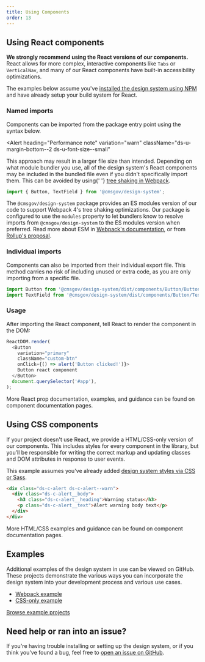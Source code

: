 ```yaml
---
title: Using Components
order: 13
---
```



## Using React components

**We strongly recommend using the React versions of our components.** React allows for more complex, interactive components like `Tabs` or `VerticalNav`, and many of our React components have built-in accessibility optimizations.

The examples below assume you've [installed the design system using NPM](/getting-started/developers/installation/) and have already setup your build system for React.

### Named imports

Components can be imported from the package entry point using the syntax below.

<Alert
  heading="Performance note"
  variation="warn"
  className="ds-u-margin-bottom--2 ds-u-font-size--small"
>
  <p class="ds-c-alert__text">
    This approach may result in a larger file size than intended. Depending on what module bundler
    you use, all of the design system's React components may be included in the bundled file even if
    you didn't specifically import them. This can be avoided by using{' '}
    <a href="https://webpack.js.org/guides/tree-shaking/">tree shaking in Webpack</a>.
  </p>
</Alert>

```js
import { Button, TextField } from '@cmsgov/design-system';
```

The `@cmsgov/design-system` package provides an ES modules version of our code to support Webpack 4's tree shaking optimizations. Our package is configured to use the `modules` property to let bundlers know to resolve imports from `@cmsgov/design-system` to the ES modules version when preferred. Read more about ESM in [Webpack's documentation](https://webpack.js.org/guides/author-libraries/#final-steps), or from [Rollup's proposal](https://github.com/rollup/rollup/wiki/pkg.module).

### Individual imports

Components can also be imported from their individual export file. This method carries no risk of including unused or extra code, as you are only importing from a specific file.

```js
import Button from '@cmsgov/design-system/dist/components/Button/Button';
import TextField from '@cmsgov/design-system/dist/components/Button/TextField';
```

### Usage

After importing the React component, tell React to render the component in the DOM:

```js
ReactDOM.render(
  <Button
    variation="primary"
    className="custom-btn"
    onClick={() => alert('Button clicked!')}>
    Button react component
  </Button>
  document.querySelector('#app'),
);
```

More React prop documentation, examples, and guidance can be found on component documentation pages.

## Using CSS components

If your project doesn't use React, we provide a HTML/CSS-only version of our components. This includes styles for every component in the library, but you’ll be responsible for writing the correct markup and updating classes and DOM attributes in response to user events.

This example assumes you've already added [design system styles via CSS or Sass](/getting-started/developers/using-sass-and-css/).

```html
<div class="ds-c-alert ds-c-alert--warn">
  <div class="ds-c-alert__body">
    <h3 class="ds-c-alert__heading">Warning status</h3>
    <p class="ds-c-alert__text">Alert warning body text</p>
  </div>
</div>
```

More HTML/CSS examples and guidance can be found on component documentation pages.

## Examples

Additional examples of the design system in use can be viewed on GitHub. These projects demonstrate the various ways you can incorporate the design system into your development process and various use cases.

- [Webpack example](https://github.com/CMSgov/design-system/blob/main/examples/react-app)
- [CSS-only example](https://github.com/CMSgov/design-system/blob/main/examples/html-css)

<a href="https://github.com/CMSgov/design-system/tree/main/examples/" class="ds-c-button">
  Browse example projects
</a>

## Need help or ran into an issue?

If you're having trouble installing or setting up the design system, or if you think you've found a bug, feel free to [open an issue on GitHub](https://github.com/CMSgov/design-system/issues).

